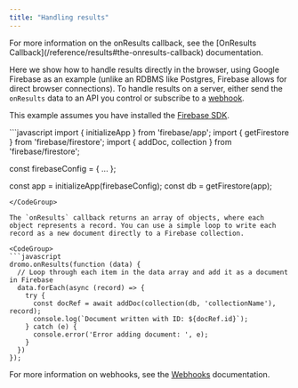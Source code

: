 ```yaml
---
title: "Handling results"
---
```


<Info>
  For more information on the onResults callback, see the [OnResults Callback](/reference/results#the-onresults-callback) documentation.
</Info>

Here we show how to handle results directly in the browser, using Google Firebase as an example (unlike an RDBMS like Postgres, Firebase allows for direct browser connections). To handle results on a server, either send the `onResults` data to an API you control or subscribe to a [webhook](/reference/webhooks).

This example assumes you have installed the [Firebase SDK](https://firebase.google.com/docs/web/setup).

<CodeGroup>
```javascript
import { initializeApp } from 'firebase/app';
import { getFirestore } from 'firebase/firestore';
import { addDoc, collection } from 'firebase/firestore';

const firebaseConfig = {
  ...
};

const app = initializeApp(firebaseConfig);
const db = getFirestore(app);
```
</CodeGroup>

The `onResults` callback returns an array of objects, where each object represents a record. You can use a simple loop to write each record as a new document directly to a Firebase collection.

<CodeGroup>
```javascript
dromo.onResults(function (data) {
  // Loop through each item in the data array and add it as a document in Firebase
  data.forEach(async (record) => {
    try {
      const docRef = await addDoc(collection(db, 'collectionName'), record);
      console.log(`Document written with ID: ${docRef.id}`);
    } catch (e) {
      console.error('Error adding document: ', e);
    }
  })
});
```
</CodeGroup>

For more information on webhooks, see the [Webhooks](/reference/webhooks) documentation.

